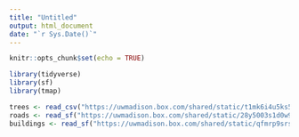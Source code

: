 ```yaml
---
title: "Untitled"
output: html_document
date: "`r Sys.Date()`"
---
```


```r
knitr::opts_chunk$set(echo = TRUE)
```

```r
library(tidyverse)
library(sf)
library(tmap)
```

```r
trees <- read_csv("https://uwmadison.box.com/shared/static/t1mk6i4u5ks5bjxaw2c7soe2z8i75m2o.csv")
roads <- read_sf("https://uwmadison.box.com/shared/static/28y5003s1d0w9nqjnk9xme2n86xazuuj.geojson")
buildings <- read_sf("https://uwmadison.box.com/shared/static/qfmrp9srsoq0a7oj0e7xmgu5spojr33e.geojson")
```

